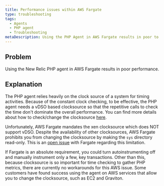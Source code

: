 ```yaml
---
title: Performance issues within AWS Fargate
type: troubleshooting
tags:
  - Agents
  - PHP agent
  - Troubleshooting
metaDescription: Using the PHP Agent in AWS Fargate results in poor to unacceptable performance due to the clocksource.
---
```


## Problem

Using the New Relic PHP agent in AWS Fargate results in poor performance.

## Explanation

The PHP agent relies heavily on the clock source of a system for timing activities. Because of the constant clock checking, to be effective, the PHP agent needs a vDSO based clocksource so that the repetitive calls to check the time don't dominate the overall performance. You can find more details about how to check/change the clocksource [here](https://discuss.newrelic.com/t/relic-solution-php-agent-cpu-overhead-tips/70182).


Unfortunately, AWS Fargate mandates the xen clocksource which does NOT support vDSO. Despite the availability of other clocksources, AWS Fargate prohibits you from changing the clocksource by making the `sys` directory read-only.
This is an [open issue](https://github.com/aws/containers-roadmap/issues/974) with Fargate regarding this limitation.


If Fargate is an absolute requirement, you could turn autoinstrumenting off and manually instrument only a few, key transactions. Other than this, because clocksource is so important for time checking to gather PHP metrics, there are currently no workarounds for this AWS issue. Some customers have found success using the agent on AWS services that allow you to change the clocksource, such as EC2 and Graviton.
